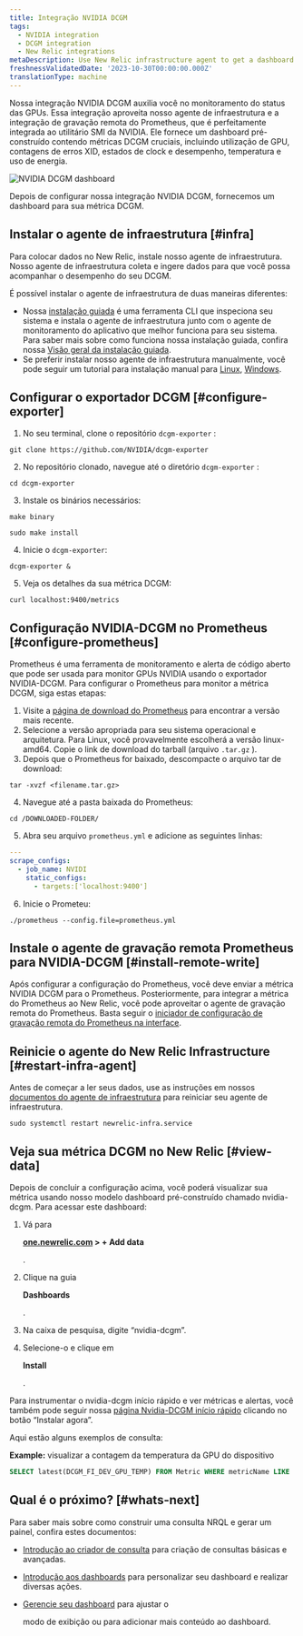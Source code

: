 ```yaml
---
title: Integração NVIDIA DCGM
tags:
  - NVIDIA integration
  - DCGM integration
  - New Relic integrations
metaDescription: Use New Relic infrastructure agent to get a dashboard with DCGM metrics.
freshnessValidatedDate: '2023-10-30T00:00:00.000Z'
translationType: machine
---
```



Nossa integração NVIDIA DCGM auxilia você no monitoramento do status das GPUs. Essa integração aproveita nosso agente de infraestrutura e a integração de gravação remota do Prometheus, que é perfeitamente integrada ao utilitário SMI da NVIDIA. Ele fornece um dashboard pré-construído contendo métricas DCGM cruciais, incluindo utilização de GPU, contagens de erros XID, estados de clock e desempenho, temperatura e uso de energia.

<img
  title="NVIDIA DCGM dashboard"
  alt="NVIDIA DCGM dashboard"
  src={infrastructureNVIDIADCGMDashboard}
/>

<figcaption>
  Depois de configurar nossa integração NVIDIA DCGM, fornecemos um dashboard para sua métrica DCGM.
</figcaption>

## Instalar o agente de infraestrutura [#infra]

Para colocar dados no New Relic, instale nosso agente de infraestrutura. Nosso agente de infraestrutura coleta e ingere dados para que você possa acompanhar o desempenho do seu DCGM.

É possível instalar o agente de infraestrutura de duas maneiras diferentes:

* Nossa [instalação guiada](https://one.newrelic.com/nr1-core?state=4f81feab-35f7-e97e-9903-52510f8542bd) é uma ferramenta CLI que inspeciona seu sistema e instala o agente de infraestrutura junto com o agente de monitoramento do aplicativo que melhor funciona para seu sistema. Para saber mais sobre como funciona nossa instalação guiada, confira nossa [Visão geral da instalação guiada](/docs/infrastructure/host-integrations/installation/new-relic-guided-install-overview).
* Se preferir instalar nosso agente de infraestrutura manualmente, você pode seguir um tutorial para instalação manual para [Linux](/docs/infrastructure/install-infrastructure-agent/linux-installation/install-infrastructure-monitoring-agent-linux), [Windows](/docs/infrastructure/install-infrastructure-agent/windows-installation/install-infrastructure-monitoring-agent-windows/).

## Configurar o exportador DCGM [#configure-exporter]

1. No seu terminal, clone o repositório `dcgm-exporter` :

```shell
git clone https://github.com/NVIDIA/dcgm-exporter
```

2. No repositório clonado, navegue até o diretório `dcgm-exporter` :

```shell
cd dcgm-exporter
```

3. Instale os binários necessários:

```shell
make binary
```

```shell
sudo make install
```

4. Inicie o `dcgm-exporter`:

```shell
dcgm-exporter &
```

5. Veja os detalhes da sua métrica DCGM:

```shell
curl localhost:9400/metrics
```

## Configuração NVIDIA-DCGM no Prometheus [#configure-prometheus]

Prometheus é uma ferramenta de monitoramento e alerta de código aberto que pode ser usada para monitor GPUs NVIDIA usando o exportador NVIDIA-DCGM. Para configurar o Prometheus para monitor a métrica DCGM, siga estas etapas:

1. Visite a [página de download do Prometheus](https://prometheus.io/download/) para encontrar a versão mais recente.
2. Selecione a versão apropriada para seu sistema operacional e arquitetura. Para Linux, você provavelmente escolherá a versão linux-amd64. Copie o link de download do tarball (arquivo `.tar.gz` ).
3. Depois que o Prometheus for baixado, descompacte o arquivo tar de download:

```shell
tar -xvzf <filename.tar.gz>
```

4. Navegue até a pasta baixada do Prometheus:

```shell
cd /DOWNLOADED-FOLDER/
```

5. Abra seu arquivo `prometheus.yml` e adicione as seguintes linhas:

```yml
---
scrape_configs:
  - job_name: NVIDI
    static_configs:
      - targets:['localhost:9400']
```

6. Inicie o Prometeu:

```shell
./prometheus --config.file=prometheus.yml
```

## Instale o agente de gravação remota Prometheus para NVIDIA-DCGM [#install-remote-write]

Após configurar a configuração do Prometheus, você deve enviar a métrica NVIDIA DCGM para o Prometheus. Posteriormente, para integrar a métrica do Prometheus ao New Relic, você pode aproveitar o agente de gravação remota do Prometheus. Basta seguir o [iniciador de configuração de gravação remota do Prometheus na interface](https://one.newrelic.com/catalog-pack-details?state=04de330d-ad8b-b61c-68e2-ad852c2ca1d4).

## Reinicie o agente do New Relic Infrastructure [#restart-infra-agent]

Antes de começar a ler seus dados, use as instruções em nossos [documentos do agente de infraestrutura](/docs/infrastructure/install-infrastructure-agent/manage-your-agent/start-stop-restart-infrastructure-agent/) para reiniciar seu agente de infraestrutura.

```shell
sudo systemctl restart newrelic-infra.service
```

## Veja sua métrica DCGM no New Relic [#view-data]

Depois de concluir a configuração acima, você poderá visualizar sua métrica usando nosso modelo dashboard pré-construído chamado nvidia-dcgm. Para acessar este dashboard:

1. Vá para

   <DoNotTranslate>**[one.newrelic.com](https://one.newrelic.com/) > + Add data**</DoNotTranslate>

   .

2. Clique na guia

   <DoNotTranslate>**Dashboards**</DoNotTranslate>

   .

3. Na caixa de pesquisa, digite “nvidia-dcgm”.

4. Selecione-o e clique em

   <DoNotTranslate>**Install**</DoNotTranslate>

   .

Para instrumentar o nvidia-dcgm início rápido e ver métricas e alertas, você também pode seguir nossa [página Nvidia-DCGM início rápido](https://newrelic.com/instant-observability/nvidia-dcgm) clicando no botão “Instalar agora”.

Aqui estão alguns exemplos de consulta:

<DoNotTranslate>**Example:**</DoNotTranslate> visualizar a contagem da temperatura da GPU do dispositivo

```sql
SELECT latest(DCGM_FI_DEV_GPU_TEMP) FROM Metric WHERE metricName LIKE 'DCGM_FI_DEV_GPU_TEMP' TIMESERIES
```

## Qual é o próximo? [#whats-next]

Para saber mais sobre como construir uma consulta NRQL e gerar um painel, confira estes documentos:

* [Introdução ao criador de consulta](/docs/query-your-data/explore-query-data/query-builder/introduction-query-builder) para criação de consultas básicas e avançadas.

* [Introdução aos dashboards](/docs/query-your-data/explore-query-data/dashboards/introduction-dashboards) para personalizar seu dashboard e realizar diversas ações.

* [Gerencie seu dashboard](/docs/query-your-data/explore-query-data/dashboards/manage-your-dashboard) para ajustar o

  <InlinePopover type="dashboards"/>

  modo de exibição ou para adicionar mais conteúdo ao dashboard.